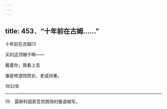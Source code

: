 ```yaml
---
---
---
```

title: 453．“十年前在古姆……”
---




十年前在古姆(1)

买的这顶帽子啊——

戴着你，我看上去

像是修道院院长，老成持重。

1932年



* * *



(1)　莫斯科国家百货商场的俄语缩写。
